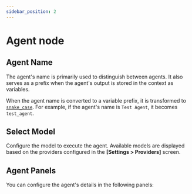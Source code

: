 ```yaml
---
sidebar_position: 2
---
```



# Agent node

## Agent Name

The agent's name is primarily used to distinguish between agents. It also serves as a prefix when the agent's output is stored in the context as variables.

When the agent name is converted to a variable prefix, it is transformed to [`snake_case`](https://en.wikipedia.org/wiki/Snake_case). For example, if the agent's name is `Test Agent`, it becomes `test_agent`.

## Select Model

Configure the model to execute the agent. Available models are displayed based on the providers configured in the **[Settings > Providers]** screen.

## Agent Panels

You can configure the agent's details in the following panels:

<DocCardList />

